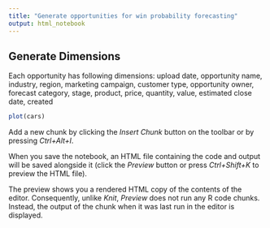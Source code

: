 ```yaml
---
title: "Generate opportunities for win probability forecasting"
output: html_notebook
---
```


## Generate Dimensions
Each opportunity has following dimensions: upload date, opportunity name, industry, region, marketing campaign, customer type, opportunity owner, forecast category, stage, product, price, quantity, value, estimated close date, created

```r
plot(cars)
```

Add a new chunk by clicking the *Insert Chunk* button on the toolbar or by pressing *Ctrl+Alt+I*.

When you save the notebook, an HTML file containing the code and output will be saved alongside it (click the *Preview* button or press *Ctrl+Shift+K* to preview the HTML file).

The preview shows you a rendered HTML copy of the contents of the editor. Consequently, unlike *Knit*, *Preview* does not run any R code chunks. Instead, the output of the chunk when it was last run in the editor is displayed.
